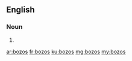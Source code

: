 ==English==

===Noun===
{{head|en}}

# {{plural of|bozo}}

[[ar:bozos]]
[[fr:bozos]]
[[ku:bozos]]
[[mg:bozos]]
[[my:bozos]]